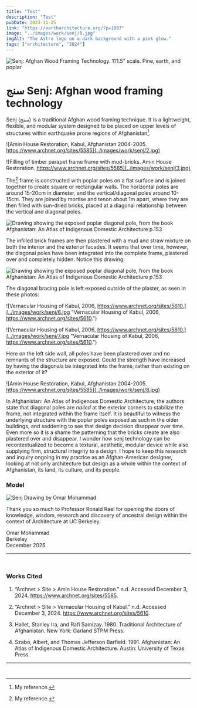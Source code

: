 ```yaml
---
title: "Test"
description: "Test"
pubDate: 2023-11-25
link: "https://eartharchitecture.org/?p=1887"
image: "../images/work/senj/0.jpg"
imgAlt: "The Astro logo on a dark background with a pink glow."
tags: ["architecture", "2024"]
---
```

![Senj: Afghan Wood Framing Technology. 1’/1.5” scale. Pine, earth, and poplar](../images/work/senj/1.jpg "Senj: Afghan Wood Framing Technology. 1’/1.5” scale. Pine, earth, and poplar")

# سنج Senj: Afghan wood framing technology

Senj (سنج) is a traditional Afghan wood framing technique. It is a lightweight, flexible, and modular system designed to be placed on upper levels of structures within earthquake prone regions of Afghanistan[^1].

[^1]: My reference.

![Amin House Restoration, Kabul, Afghanistan 2004-2005. https://www.archnet.org/sites/5585](../images/work/senj/2.jpg)

![Filling of timber parapet frame frame with mud-bricks. Amin House Restoration. https://www.archnet.org/sites/5585](../images/work/senj/3.jpg)

The[^2] frame is constructed with poplar poles on a flat surface and is joined together to create square or rectangular walls. The horizontal poles are around 15-20cm in diameter, and the vertical/diagonal poles around 10-15cm. They are joined by mortise and tenon about 1m apart, where they are then filled with sun-dried bricks, placed at a diagonal relationship between the vertical and diagonal poles.
[^2]: My reference.

![Drawing showing the exposed poplar diagonal pole, from the book Afghanistan: An Atlas of Indigenous Domestic Architecture p.153](../images/work/senj/4.jpg "Drawing showing the exposed poplar diagonal pole, from the book Afghanistan: An Atlas of Indigenous Domestic Architecture p.153")

The infilled brick frames are then plastered with a mud and straw mixture on both the interior and the exterior facades. It seems that over time, however, the diagonal poles have been integrated into the complete frame, plastered over and completely hidden. Notice this drawing:

![Drawing showing the exposed poplar diagonal pole, from the book Afghanistan: An Atlas of Indigenous Domestic Architecture p.153](../images/work/senj/5.jpg "Drawing showing the exposed poplar diagonal pole, from the book Afghanistan: An Atlas of Indigenous Domestic Architecture p.153")

The diagonal bracing pole is left exposed outside of the plaster, as seen in these photos:

![Vernacular Housing of Kabul, 2006, https://www.archnet.org/sites/5610.](../images/work/senj/6.jpg "Vernacular Housing of Kabul, 2006, https://www.archnet.org/sites/5610.")

![Vernacular Housing of Kabul, 2006, https://www.archnet.org/sites/5610.](../images/work/senj/7.jpg "Vernacular Housing of Kabul, 2006, https://www.archnet.org/sites/5610.")

Here on the left side wall, all poles have been plastered over and no remnants of the structure are exposed. Could the strength have increased by having the diagonals be integrated into the frame, rather than existing on the exterior of it?

![Amin House Restoration, Kabul, Afghanistan 2004-2005. https://www.archnet.org/sites/5585](../images/work/senj/8.jpg)

In Afghanistan: An Atlas of Indigenous Domestic Architecture, the authors state that diagonal poles are _nailed_ at the exterior corners to stabilize the frame, not integrated within the frame itself. It is beautiful to witness the underlying structure with the poplar poles exposed as such in the older buildings, and saddening to see that design decision disappear over time. Even more so it is a shame the patterning that the bricks create are also plastered over and disappear. I wonder how senj technology can be recontextualized to become a textural, aesthetic, modular device while also supplying firm, structural integrity to a design. I hope to keep this research and inquiry ongoing in my practice as an Afghan-American designer, looking at not only architecture but design as a whole within the context of Afghanistan, its land, its culture, and its people.

### Model

![Senj Drawing by Omar Mohammad](../images/work/senj/senj_drawing.jpg)



Thank you so much to Professor Ronald Rael for opening the doors of knowledge, wisdom, research and discovery of ancestral design within the context of Architecture at UC Berkeley.

Omar Mohammad\
Berkeley\
December 2025

---
` `

### Works Cited

1. “Archnet > Site > Amin House Restoration.” n.d. Accessed December 3, 2024. https://www.archnet.org/sites/5585.

2. “Archnet > Site > Vernacular Housing of Kabul.” n.d. Accessed December 3, 2024. https://www.archnet.org/sites/5610.

3. Hallet, Stanley Ira, and Rafi Samizay. 1980. Traditional Architecture of Afghanistan. New York: Garland STPM Press.

4. Szabo, Albert, and Thomas Jefferson Barfield. 1991. Afghanistan: An Atlas of Indigenous Domestic Architecture. Austin: University of Texas Press.
---
` `